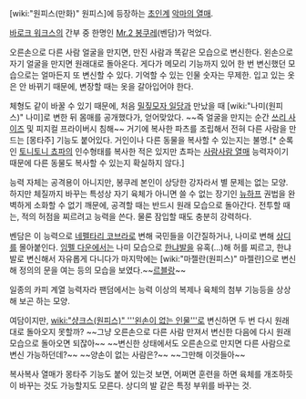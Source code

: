 [wiki:"원피스(만화)" 원피스]에 등장하는 [[초인계]] [[악마의 열매]].

[[바로크 워크스]]의 간부 중 한명인 [[Mr.2 봉쿠레]](벤담)가 먹었다.

오른손으로 다른 사람 얼굴을 만지면, 만진 사람과 똑같은 모습으로 변신한다. 왼손으로 자기 얼굴을 만지면 원래대로 돌아온다. 게다가 메모리 기능까지 있어 한 번 변신했던 모습으로는 얼마든지 또 변신할 수 있다. 기억할 수 있는 인물 숫자는 무제한. 입고 있는 옷은 안 바뀌기 때문에, 변장할 때는 옷을 갈아입어야 한다. 

체형도 같이 바꿀 수 있기 때문에, 처음 [[밀짚모자 일당]]과 만났을 때 [wiki:"나미(원피스)" 나미]로 변한 뒤 몸매를 공개했다가, 얻어맞았다. ~~즉 얼굴을 만지는 순간 [[쓰리 사이즈]] 및 피지컬 프라이버시 침해~~ 거기에 복사한 파츠를 조립해서 전혀 다른 사람을 만드는 [몽타주] 기능도 붙어있다. 거인이나 다른 동물을 복사할 수 있는지는 불명.[* 순록인 [[토니토니 쵸파]]의 인수형태를 복사한 적은 있지만 쵸파는 [[사람사람 열매]] 능력자이기 때문에 다른 동물도 복사할 수 있는지 확실하지 않다.]

능력 자체는 공격용이 아니지만, 봉쿠레 본인이 상당한 강자라서 별 문제는 없는 모양. 하지만 체질까지 바꾸는 특성상 자기 육체가 아니면 쓸 수 없는 장기인 [[뉴하프]] 권법을 완벽하게 소화할 수 없기 깨문에, 공격할 때는 반드시 원래 모습으로 돌아간다. 전투할 때는, 적의 허점을 찌르려고 능력을 쓴다. 물론 잠입할 때도 충분히 강력하다.

벤담은 이 능력으로 [[네펠타리 코브라]]로 변해 국민들을 이간질하거나, 나미로 변해 [[상디]]를 몰아붙인다. [[임펠 다운]]에서는 나미 모습으로 [[한냐발]]을 유혹(...)해 허를 찌르고, 한냐발로 변신해서 자유롭게 다니다가 마지막에는 [wiki:"마젤란(원피스)" 마젤란]으로 변신해 정의의 문을 여는 등의 모습을 보였다.~~[[르블랑]]~~

일종의 카피 계열 능력자라 팬덤에서는 능력 이상의 복제나 육체의 첨부 기능등을 상상해 보곤 하는 모양.

여담이지만, [[wiki:"샹크스(원피스)" '''왼손이 없는 인물''']]로 변신하면 두 번 다시 원래대로 돌아오지 못할까? ~~그냥 오른손으로 다른 사람 만져서 변신한 다음에 다시 원래 모습으로 돌아오면 되잖아~~ ~~변신한 상태에서도 오른손으로 만지면 다른 사람으로 변신 가능하던데?~~ ~~양손이 없는 사람은?~~ ~~그만해 이것들아~~

복사복사 열매가 몽타주 기능도 붙어 있는것 보면, 어쩌면 훈련을 하면 육체를 개조하듯이 바꾸는 것도 가능할지도 모른다. 상디의 발 같은 특정 부위를 바꾸는 것.
